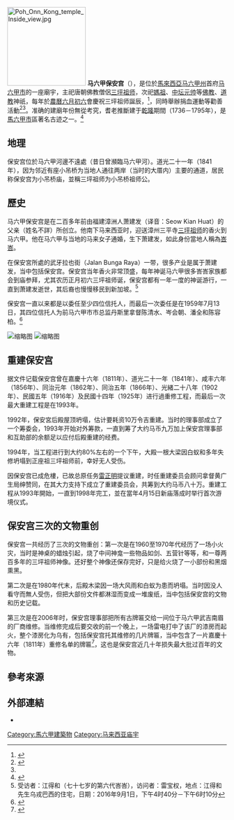 {{noteTA|G1=melayu}}
[[File:Poh_Onn_Kong_temple_Inside_view.jpg|180px]]
'''马六甲保安宫'''（{{lang-ms|Melaka Poh Onn Kong}}），是位於[[馬來西亞|馬來西亞]][[马六甲州|马六甲州]]首府[[马六甲市|马六甲市]]的一座廟宇，主祀唐朝佛教僧侶[[三平義中|三坪祖师]]，次祀[[媽祖|媽祖]]、[[中坛元帅|中坛元帅]]等[[佛教|佛教]]、[[道教|道教]]神祇，每年於[[農曆|農曆]][[六月初六|六月初六]]會慶祝三坪祖师誕辰，<ref>{{cite web |url= http://www.angkongkeng.com/malaysia/21-melaka/579-poh-onn-kong-temple |title= 马六甲保安宫 (Melaka Poh Onn Kong) |publisher= Chinese Temples and Businesses in Malaysia马来西亚神庙佛堂与企业网 |accessdate= 2017-10-31 |archive-date= 2017-11-07 |archive-url= https://web.archive.org/web/20171107031035/http://www.angkongkeng.com/malaysia/21-melaka/579-poh-onn-kong-temple |dead-url= no }}</ref>，同時舉辦捐血運動等勸善活動<ref name="nanyang-2011-356808">{{Cite web|url=http://www.nanyang.com/node/356808|title=保安宫周日办捐血运动|publisher=[[南洋商报|南洋商报]]|date=2011-06-29|language=zh|deadurl=yes|archiveurl=https://web.archive.org/web/20150402155048/http://www.nanyang.com/node/356808|archivedate=2015-04-02}}</ref><ref name="sinchew-2014-304918"/>。准确的建廟年份無從考究，耆老推斷建于[[乾隆|乾隆]]期間（1736－1795年），是[[馬六甲市|馬六甲市]]區著名古迹之一。<ref name="sinchew-2014-304918">{{Cite web|url=http://mykampung.sinchew.com.my/node/304918|title=250年古廟穩健邁進‧保安宮今宴慶神誕|publisher=[[星洲日報|星洲日報]]|date=2014-07-07|language=zh|deadurl=yes|archiveurl=https://web.archive.org/web/20150224105413/http://mykampung.sinchew.com.my/node/304918|archivedate=2015-02-24}}</ref>

==地理==
保安宫位於马六甲河邊不遠處（昔日曾瀕臨马六甲河）。道光二十一年（1841年），因为邻近有座小吊桥为当地人通往两岸（当时的大厝内）主要的通道，居民称保安宫为小吊桥庙，並稱三坪祖师为小吊桥祖师公。

==歷史==
马六甲保安宫是在二百多年前由福建漳洲人萧建发（译音：Seow Kian Huat）的父亲（姓名不詳）所创立。他南下马来西亚时，迎送漳州三平寺[[三坪祖师|三坪祖师]]的香火到马六甲。他在马六甲与当地的马来女子通婚，生下萧建发，如此身份當地人稱為[[峇峇|峇峇]]。

在保安宮所處的武牙拉也街（Jalan Bunga Raya）一带，很多产业是属于萧建发，当中包括保安宫。保安宫当年香火非常顶盛，每年神诞马六甲很多峇峇家族都会到庙参拜，尤其农历正月初六三坪祖师诞，保安宫都有一年一度的神诞游行，一直到萧建发逝世，其后裔也慢慢移民到新加坡。<ref>受访者：江得和（七十七岁的第六代峇峇），访问者：雷宝权，地点：江得和先生乌戎巴西的住宅，日期：2016年9月1日，下午4时40分－下午6时10分</ref>

保安宫一直以来都是以委任至少四位信托人，而最后一次委任是在1959年7月13日，其四位信托人为前马六甲市市总监丹斯里拿督陈清水、岑会朝、潘全和陈容柏。<ref>{{Cite web |url=http://eresources.nlb.gov.sg/newspapers/Digitised/Article/nysp19590714-1.2.41.17 |title=《南洋商报》，1959年7月14日，第13頁 |accessdate=2017年10月23日 |archive-date=2017年10月23日 |archive-url=https://web.archive.org/web/20171023180250/http://eresources.nlb.gov.sg/newspapers/Digitised/Article/nysp19590714-1.2.41.17 |dead-url=no }}</ref>

[[File:Poh_onn_kong_Old_temple.jpg|缩略图]]
[[File:Poh_Onn_Kong_Temple_after_renovate.jpg|缩略图]]

==重建保安宫==
据文件记载保安宫曾在嘉慶十六年（1811年）、道光二十一年（1841年）、咸丰六年（1856年）、同治元年（1862年）、同治五年（1866年）、光緒二十八年（1902年）、民國五年（1916年）及民國十四年（1925年）进行過重修工程，而最后一次最大重建工程是在1993年。

1992年，保安宮后殿屋顶坍塌，估计要耗资10万令吉重建。当时的理事部成立了一个筹委会，1993年开始对外筹款，一直到筹了大约马币九万加上保安宫理事部和互助部的余额足以应付后殿重建的经费。

1994年，当工程进行到大约80%左右的一个下午，大殿一根大梁因白蚁和多年失修坍塌到正座祖三坪祖师前，幸好无人受伤。

因保安宫已成危樓，已故总原任务[[雷正明|雷正明]]提议重建，时任重建委员会顾问拿督黄广生局绅赞同，在其大力支持下成立了重建委员会，共筹到大约马币八十万。重建工程从1993年開始，一直到1998年完工，並在當年4月15日新庙落成时举行首次游境仪式。

==保安宫三次的文物重创==
保安宫一共经历了三次的文物重创：第一次是在1960至1970年代经历了一场小火灾，当时是神桌的蜡烛引起，烧了中间神龛一些物品如剑、五营针等等，和一尊两百多年的三坪祖师神像。还好整个神像还保存完好，只是给火烧了一小部份和黑烟熏黑。

第二次是在1980年代末，后殿木梁因一场大风雨和白蚁为患而坍塌。当时因没人看守而無人受伤，但把大部份文件都淋湿而变成一堆废纸，当中包括保安宫的文物和历史记载。

第三次是在2006年时，保安宫理事部把所有古牌匾交给一间位于马六甲武吉南眉的厂商维修。当维修完成后要交收的前一个晚上，一场雷电打中了该厂的漆房而起火，整个漆房化为乌有，包括保安宫托其维修的几片牌匾，当中包含了一片嘉慶十六年（1811年）重修名单的牌匾<ref>{{Cite web |url=http://www.sinchew.com.my/node/990860 |title=2014年7月7日星洲日報,古城 |accessdate=2017年10月23日 |archive-date=2017年10月23日 |archive-url=https://web.archive.org/web/20171023175206/http://www.sinchew.com.my/node/990860 |dead-url=no }}</ref>，这也是保安宫近几十年损失最大批过百年的文物。

== 參考來源 ==
{{reflist|1}}

== 外部連結 ==
* {{facebook|pohannkong}}

{{马来西亚佛寺和庙宇}}
{{马来西亚道观和庙宇}}
[[Category:馬六甲建築物|Category:馬六甲建築物]]
[[Category:马来西亚庙宇|Category:马来西亚庙宇]]